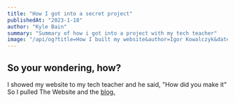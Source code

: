 ```yaml
---
title: "How I got into a secret project"
publishedAt: "2023-1-18"
author: "Kyle Bain"
summary: "Summary of how i got into a project with my tech teacher"
image: "/api/og?title=How I built my website&author=Igor Kowalczyk&date=2022-08-12"
---
```



## So your wondering, how?

I showed my website to my tech teacher and he said, "How did you make it" So I pulled The Website  and the [blog.](https://kyletheduck.tk//blog/how-i-built-my-website)

